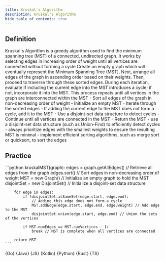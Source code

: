 ```yaml
---
title: Kruskal's Algorithm
description: Kruskal's Algorithm
hide_table_of_contents: true
---
```





## Definition

<Tabs queryString="primary">
  <TabItem value="definition" label="Definition">
    Kruskal's Algorithm is a greedy algorithm used to find the minimum spanning tree (MST) of a connected, undirected graph. It works by selecting edges in increasing order of weight until all vertices are connected without forming a cycle
  </TabItem>
  <TabItem value="how" label="Explanation">
    Create an empty graph which will eventually represent the Minimum Spanning Tree (MST). Next, arrange all edges of the graph in ascending order based on their weights. Then, proceed to traverse through these sorted edges. During each iteration, evaluate if including the current edge into the MST introduces a cycle; if not, incorporate it into the MST. This process repeats until all vertices in the graph are interconnected within the MST
  </TabItem>
  <TabItem value="guidance" label="Guidance">
    - Sort all edges of the graph in non-decreasing order of weight
    - Initialize an empty MST
    - Iterate through the sorted edges
    - If adding the current edge to the MST does not form a cycle, add it to the MST
    - Use a disjoint-set data structure to detect cycles
    - Continue until all vertices are connected in the MST
    - Return the MST
  </TabItem>
  <TabItem value="tips" label="Tips">
    - use a disjoint-set data structure (such as Union-Find) to efficiently detect cycles
    - always prioritize edges with the smallest weights to ensure the resulting MST is minimal
    - implement efficient sorting algorithms, such as merge sort or quicksort, to sort the edges
  </TabItem>
</Tabs>

## Practice

<Tabs queryString="primary">
  <TabItem value="practice" label="Practice">
    ```python
    kruskalMST(graph):
        edges = graph.getAllEdges() // Retrieve all edges from the graph
        edges.sort() // Sort edges in non-decreasing order of weight
        MST = new Graph() // Initialize an empty graph to hold the MST
        disjointSet = new DisjointSet() // Initialize a disjoint-set data structure

        for edge in edges:
            if !disjointSet.isSameSet(edge.start, edge.end):
                // Adding this edge does not form a cycle
                MST.addEdge(edge.start, edge.end, edge.weight) // Add edge to the MST
                disjointSet.union(edge.start, edge.end) // Union the sets of the vertices

            if MST.numEdges == MST.numVertices - 1:
                break // MST is complete when all vertices are connected

        return MST
    ```
  </TabItem>
  <TabItem value="solution" label="Solution">
    <Tabs queryString="code">
      <TabItem
        value="go"
        label=""
        attributes={{ title: "Go Lang", className: "code_lang go m" }}
      >
        <CodeBlock language="go">{Go}</CodeBlock>
      </TabItem>
      <TabItem
        value="java"
        label=""
        attributes={{ title: "Java", className: "code_lang java m" }}
      >
        <CodeBlock language="java">{Java}</CodeBlock>
      </TabItem>
      <TabItem
        value="js"
        label=""
        attributes={{ title: "JavaScript", className: "code_lang js m" }}
      >
        <CodeBlock language="js">{JS}</CodeBlock>
      </TabItem>
      <TabItem
        value="kotlin"
        label=""
        attributes={{ title: "Kotlin", className: "code_lang kotlin m" }}
      >
        <CodeBlock language="kotlin">{Kotlin}</CodeBlock>
      </TabItem>
      <TabItem
        value="python"
        label=""
        attributes={{ title: "Python", className: "code_lang python m" }}
      >
        <CodeBlock language="python">{Python}</CodeBlock>
      </TabItem>
      <TabItem
        value="rust"
        label=""
        attributes={{ title: "Rust", className: "code_lang rust m" }}
      >
        <CodeBlock language="rust">{Rust}</CodeBlock>
      </TabItem>
      <TabItem
        value="ts"
        label=""
        attributes={{ title: "TypeScript", className: "code_lang ts m" }}
      >
        <CodeBlock language="ts">{TS}</CodeBlock>
      </TabItem>
    </Tabs>
  </TabItem>
</Tabs>
